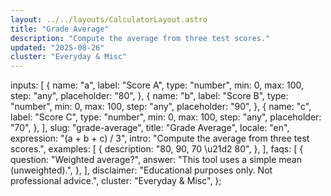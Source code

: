 ```yaml
---
layout: ../../layouts/CalculatorLayout.astro
title: "Grade Average"
description: "Compute the average from three test scores."
updated: "2025-08-26"
cluster: "Everyday & Misc"
---
```



  inputs: [
    {
      name: "a",
      label: "Score A",
      type: "number",
      min: 0,
      max: 100,
      step: "any",
      placeholder: "80",
    },
    {
      name: "b",
      label: "Score B",
      type: "number",
      min: 0,
      max: 100,
      step: "any",
      placeholder: "90",
    },
    {
      name: "c",
      label: "Score C",
      type: "number",
      min: 0,
      max: 100,
      step: "any",
      placeholder: "70",
    },
  ],
  slug: "grade-average",
  title: "Grade Average",
  locale: "en",
  expression: "(a + b + c) / 3",
  intro: "Compute the average from three test scores.",
  examples: [
    {
      description: "80, 90, 70 \u21d2 80",
    },
  ],
  faqs: [
    {
      question: "Weighted average?",
      answer: "This tool uses a simple mean (unweighted).",
    },
  ],
  disclaimer: "Educational purposes only. Not professional advice.",
  cluster: "Everyday & Misc",
};

<Calculator schema={schema} />
